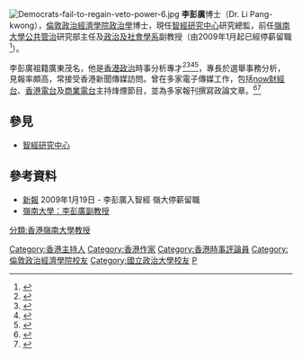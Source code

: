 {{Infobox_Person
|name=李彭廣
|image= Li Pang-kwong.jpg
|box_width=250px
|caption=
|occupation=[[嶺南大學_(香港)|嶺南大學]]政治學系[[副教授|副教授]]
|occupation=[[嶺南大學_(香港)|嶺南大學]]公共管治研究部主任
|period=
|birth_name=
|other_names=
|foreign_names=
|english_names=LI Pang-kwong
|sex=
|birth_date=
|birth_place=
|death_date=
|death_place=
|nationality=
|residence=
|language=
|height=
|weight=
|party=
|religion=
|spouse=
|relatives=
|education=[[國立政治大學|國立政治大學]]文學士<br>[[約克大學|約克大學]]文學碩士<br>[[倫敦政治經濟學院|倫敦政治經濟學院]][[政治學|政治學]]博士
|past=
|work=
|award=
}}
[[File:Democrats-fail-to-regain-veto-power-6.jpg|thumb]]
'''李彭廣'''博士{{BBSHK}}{{JP}}（Dr. Li Pang-kwong），[[倫敦政治經濟學院|倫敦政治經濟學院]][[政治學|政治學]]博士，現任[[智經研究中心|智經研究中心]]研究總監，前任[[嶺南大學_(香港)|嶺南大學]][[公共管治|公共管治]]研究部主任及[[政治及社會學系|政治及社會學系]]副教授（由2009年1月起已經停薪留職<ref>{{cite web|url=http://orientaldaily.on.cc/archive/20090110/new/new_a93cnt.html|title=陳玉樹撐愛將|publisher=東方日報|date=2009年1月|archiveurl=https://web.archive.org/web/20210615123119/http://orientaldaily.on.cc/archive/20090110/new/new_a93cnt.html|archivedate=2021|deadurl=no}}</ref>）。

李彭廣祖籍廣東茂名，他是[[香港政治|香港政治]]時事分析專才<ref>{{cite web|url=https://www.yzzk.com/article/details/-%2F2012-23%2F1363762980279%2F-|title=李彭廣解讀英國治港謎團|publisher=亞洲週刊|date=2012年6月|archiveurl=https://web.archive.org/web/20210615122834/http://yzzk.com/article/details/-/2012-23/1363762980279/-|archivedate=2021-06-15|deadurl=no|access-date=2021-06-15}}</ref><ref>{{cite web|url=https://www.pico.gov.hk/doc/en/research_report(PDF)/2013_A3_004_13A_Final_Report_Dr_Li.pdf|title=1997年前的香港管治系統：特選政策／事件的檔案研究|author=李彭廣博士|date=2015年12月|archiveurl=https://web.archive.org/web/20210615121430/https://www.pico.gov.hk/doc/en/research_report%28PDF%29/2013_A3_004_13A_Final_Report_Dr_Li.pdf|archivedate=2021|deadurl=no}}</ref><ref>{{cite web|url=https://www.legco.gov.hk/yr01-02/chinese/panels/ca/papers/ca1119cb2-421-5c.pdf|title=「高官問責制」與香港的政治體制轉型|author=李彭廣|date=2001|archiveurl=https://web.archive.org/web/20210615125742/https://www.legco.gov.hk/yr01-02/chinese/panels/ca/papers/ca1119cb2-421-5c.pdf|archivedate=2021|deadurl=no}}</ref><ref>{{cite web|url=https://www.ln.edu.hk/f/upload/35368/Connections29_FullColour.pdf|title=政治學系|publisher=嶺南大學|date=2018|archiveurl=https://web.archive.org/web/20210615125836/https://www.ln.edu.hk/f/upload/35368/Connections29_FullColour.pdf|archivedate=2021|deadurl=no}}</ref>，專長於選舉事務分析，見報率頗高，常接受香港新聞傳媒訪問。曾在多家電子傳媒工作，包括[[now財經台|now財經台]]、[[香港電台|香港電台]]及[[商業電台|商業電台]]主持烽煙節目，並為多家報刊撰寫政論文章。<ref>{{cite web|url=https://www.cuhk.edu.hk/ics/21c/media/articles/c137-201301058.pdf|title=殖民管治香港的要義 — 評《管治香港》|author=嚴飛|date=2013|archiveurl=https://web.archive.org/web/20181223050657/http://www.cuhk.edu.hk/ics/21c/media/articles/c137-201301058.pdf|archivedate=2018|deadurl=no}}</ref><ref>{{cite web|url=https://yrc.hkfyg.org.hk/wp-content/uploads/sites/56/2017/12/YI025_Report.pdf|title=如何建立公眾對政府的信任|publisher=青年創研庫|date=2017|archiveurl=https://web.archive.org/web/20210615130903/https://yrc.hkfyg.org.hk/wp-content/uploads/sites/56/2017/12/YI025_Report.pdf|archivedate=2021|deadurl=no}}</ref>

==參見==
*[[智經研究中心|智經研究中心]]

==參考資料==
*[[新報_(香港)|新報]] 2009年1月19日 - 李彭廣入智經 嶺大停薪留職
*[http://www.ln.edu.hk/polsci/staff-li.php 嶺南大學：李彭廣副教授]{{Wayback|http://www.ln.edu.hk/polsci/staff-li.php|date=20170926170950}}
{{reflist}}

{{DEFAULTSORT:Li, Pang-kwong}}
[[分類:香港嶺南大學教授|分類:香港嶺南大學教授]]
[[Category:香港主持人|Category:香港主持人]]
[[Category:香港作家|Category:香港作家]]
[[Category:香港時事評論員|Category:香港時事評論員]]
[[Category:倫敦政治經濟學院校友|Category:倫敦政治經濟學院校友]]
[[Category:國立政治大學校友|Category:國立政治大學校友]]
[[Category:李姓|P]]
{{commonscat|LI Pang-kwong}}